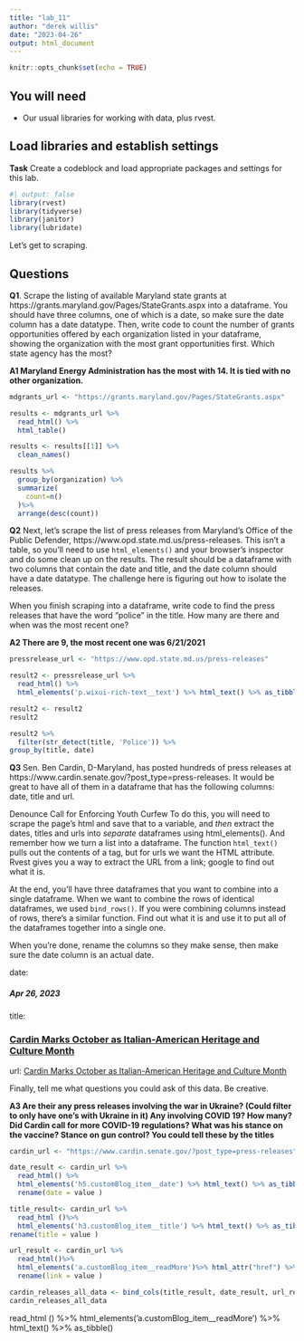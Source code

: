 ```yaml
---
title: "lab_11"
author: "derek willis"
date: "2023-04-26"
output: html_document
---
```


```r
knitr::opts_chunk$set(echo = TRUE)
```

## You will need

* Our usual libraries for working with data, plus rvest.

## Load libraries and establish settings

**Task** Create a codeblock and load appropriate packages and settings for this lab.

```r
#| output: false
library(rvest)
library(tidyverse)
library(janitor)
library(lubridate)

```
Let's get to scraping.

## Questions

**Q1**. Scrape the listing of available Maryland state grants at https://grants.maryland.gov/Pages/StateGrants.aspx into a dataframe. You should have three columns, one of which is a date, so make sure the date column has a date datatype. Then, write code to count the number of grants opportunities offered by each organization listed in your dataframe, showing the organization with the most grant opportunities first. Which state agency has the most?

**A1 Maryland Energy Administration has the most with 14. It is tied with no other organization.** 

```r
mdgrants_url <- "https://grants.maryland.gov/Pages/StateGrants.aspx"

results <- mdgrants_url %>%
  read_html() %>%
  html_table()

results <- results[[1]] %>%
  clean_names()

results %>%
  group_by(organization) %>%
  summarize(
    count=n()
  )%>%
  arrange(desc(count))

```

**Q2** Next, let's scrape the list of press releases from Maryland's Office of the Public Defender, https://www.opd.state.md.us/press-releases. This isn't a table, so you'll need to use `html_elements()` and your browser's inspector and do some clean up on the results. The result should be a dataframe with two columns that contain the date and title, and the date column should have a date datatype. The challenge here is figuring out how to isolate the releases.

When you finish scraping into a dataframe, write code to find the press releases that have the word "police" in the title. How many are there and when was the most recent one?

**A2 There are 9, the most recent one was 6/21/2021** 

```r
pressrelease_url <- "https://www.opd.state.md.us/press-releases"

result2 <- pressrelease_url %>%
  read_html() %>%
  html_elements('p.wixui-rich-text__text') %>% html_text() %>% as_tibble() %>% separate(value, c('date', 'title'), sep=":") %>% drop_na(title)

result2 <- result2
result2

result2 %>%
  filter(str_detect(title, 'Police')) %>%
group_by(title, date) 


```

**Q3** Sen. Ben Cardin, D-Maryland, has posted hundreds of press releases at https://www.cardin.senate.gov/?post_type=press-releases. It would be great to have all of them in a dataframe that has the following columns: date, title and url.

Denounce Call for Enforcing Youth Curfew</span>
To do this, you will need to scrape the page's html and save that to a variable, and _then_ extract the dates, titles and urls into _separate_ dataframes using html_elements(). And remember how we turn a list into a dataframe. The function `html_text()` pulls out the contents of a tag, but for urls we want the HTML attribute. Rvest gives you a way to extract the URL from a link; google to find out what it is.

At the end, you'll have three dataframes that you want to combine into a single dataframe. When we want to combine the rows of identical dataframes, we used `bind_rows()`. If you were combining columns instead of rows, there's a similar function. Find out what it is and use it to put all of the dataframes together into a single one.

When you're done, rename the columns so they make sense, then make sure the date column is an actual date.

date:
<h5 class="customBlog_item__date">Apr 26, 2023</h5>

title:
<h3 class="customBlog_item__title">
<a href="https://www.cardin.senate.gov/press-releases/cardin-marks-october-as-italian-american-heritage-and-culture-month/">Cardin Marks October as Italian-American Heritage and Culture Month</a>
                            </h3>
url:
<a href="https://www.cardin.senate.gov/press-releases/cardin-marks-october-as-italian-american-heritage-and-culture-month/">Cardin Marks October as Italian-American Heritage and Culture Month</a>

Finally, tell me what questions you could ask of this data. Be creative.

**A3 Are their any press releases involving the war in Ukraine? (Could filter to only have one's with Ukraine in it) Any involving COVID 19? How many? Did Cardin call for more COVID-19 regulations? What was his stance on the vaccine? Stance on gun control? You could tell these by the titles** 

```r
cardin_url <- "https://www.cardin.senate.gov/?post_type=press-releases"

date_result <- cardin_url %>%
  read_html() %>%
  html_elements('h5.customBlog_item__date') %>% html_text() %>% as_tibble() %>%
  rename(date = value ) 

title_result<- cardin_url %>%
  read_html ()%>%
  html_elements('h3.customBlog_item__title') %>% html_text() %>% as_tibble() %>%
rename(title = value ) 

url_result <- cardin_url %>%
  read_html()%>%
  html_elements('a.customBlog_item__readMore')%>% html_attr("href") %>% as_tibble() %>%
  rename(link = value ) 

cardin_releases_all_data <- bind_cols(title_result, date_result, url_result)
cardin_releases_all_data

```

read_html () %>%
 html_elements('a.customBlog_item__readMore') %>% html_text() %>% as_tibble()